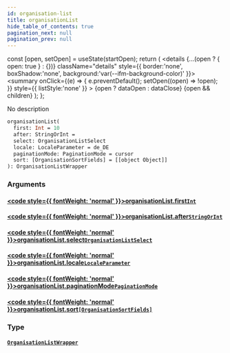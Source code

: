 ```yaml
---
id: organisation-list
title: organisationList
hide_table_of_contents: true
pagination_next: null
pagination_prev: null
---
```







  const [open, setOpen] = useState(startOpen);
  return (
    <details {...(open ? { open: true } : {})} className="details" style={{ border:'none', boxShadow:'none', background:'var(--ifm-background-color)' }}>
      <summary
        onClick={(e) => {
          e.preventDefault();
          setOpen((open) => !open);
        }}
        style={{ listStyle:'none' }}
      >
      {open ? dataOpen : dataClose}
      </summary>
      {open && children}
    </details>
  );
};




No description


```graphql
organisationList(
  first: Int = 10
  after: StringOrInt = 
  select: OrganisationListSelect
  locale: LocaleParameter = de_DE
  paginationMode: PaginationMode = cursor
  sort: [OrganisationSortFields] = [[object Object]]
): OrganisationListWrapper
```




### Arguments

#### [<code style={{ fontWeight: 'normal' }}>organisationList.<b>first</b></code>](#)<Bullet />[`Int`](/cris/scalars/int) <Badge class="secondary" text="scalar"/>
> 
> 

#### [<code style={{ fontWeight: 'normal' }}>organisationList.<b>after</b></code>](#)<Bullet />[`StringOrInt`](/cris/scalars/string-or-int) <Badge class="secondary" text="scalar"/>
> 
> 

#### [<code style={{ fontWeight: 'normal' }}>organisationList.<b>select</b></code>](#)<Bullet />[`OrganisationListSelect`](/cris/inputs/organisation-list-select) <Badge class="secondary" text="input"/>
> 
> 

#### [<code style={{ fontWeight: 'normal' }}>organisationList.<b>locale</b></code>](#)<Bullet />[`LocaleParameter`](/cris/enums/locale-parameter) <Badge class="secondary" text="enum"/>
> 
> 

#### [<code style={{ fontWeight: 'normal' }}>organisationList.<b>paginationMode</b></code>](#)<Bullet />[`PaginationMode`](/cris/enums/pagination-mode) <Badge class="secondary" text="enum"/>
> 
> 

#### [<code style={{ fontWeight: 'normal' }}>organisationList.<b>sort</b></code>](#)<Bullet />[`[OrganisationSortFields]`](/cris/inputs/organisation-sort-fields) <Badge class="secondary" text="list"/> <Badge class="secondary" text="input"/>
> 
> 

### Type

#### [`OrganisationListWrapper`](/cris/objects/organisation-list-wrapper) <Badge class="secondary" text="object"/>
> 
> 



